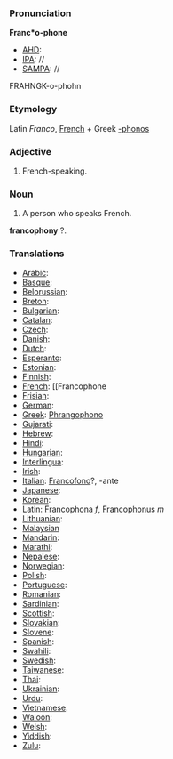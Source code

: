 ===Pronunciation===

'''Franc*o-phone'''
*[[AHD]]:
*[[IPA]]: //
*[[SAMPA]]: //
FRAHNGK-o-phohn

===Etymology===

Latin ''Franco'', [[French]] + Greek [[-phonos]]

===Adjective===

#French-speaking.

===Noun===

#A person who speaks French.

'''francophony''' ?.

===Translations===

*[[Arabic]]:
*[[Basque]]:
*[[Belorussian]]:
*[[Breton]]:
*[[Bulgarian]]:
*[[Catalan]]:
*[[Czech]]:
*[[Danish]]:
*[[Dutch]]:
*[[Esperanto]]:
*[[Estonian]]:
*[[Finnish]]:
*[[French]]: [[Francophone
*[[Frisian]]:
*[[German]]:
*[[Greek]]: [[Phrangophono]]
*[[Gujarati]]:
*[[Hebrew]]:
*[[Hindi]]:
*[[Hungarian]]:
*[[Interlingua]]:
*[[Irish]]:
*[[Italian]]: [[Francofono]]?, -ante
*[[Japanese]]:
*[[Korean]]:
*[[Latin]]: [[Francophona]] ''f'', [[Francophonus]] ''m''
*[[Lithuanian]]:
*[[Malaysian]]
*[[Mandarin]]:
*[[Marathi]]:
*[[Nepalese]]:
*[[Norwegian]]:
*[[Polish]]:
*[[Portuguese]]:
*[[Romanian]]:
*[[Sardinian]]:
*[[Scottish]]:
*[[Slovakian]]:
*[[Slovene]]:
*[[Spanish]]:
*[[Swahili]]:
*[[Swedish]]:
*[[Taiwanese]]:
*[[Thai]]:
*[[Ukrainian]]:
*[[Urdu]]:
*[[Vietnamese]]:
*[[Waloon]]:
*[[Welsh]]:
*[[Yiddish]]:
*[[Zulu]]: